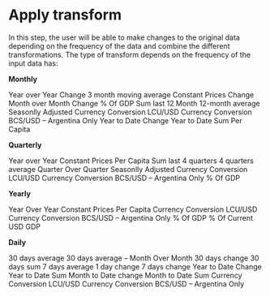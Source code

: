 # Apply transform

In this step, the user will be able to make changes to the original data depending on the frequency of the data and combine the different transformations. 
The type of transform depends on the frequency of the input data has:

**Monthly**

Year over Year Change
3 month moving average
Constant Prices Change
Month over Month Change
% Of GDP
Sum last 12 Month 
12-month average
Seasonlly Adjusted
Currency Conversion LCU/USD 
Currency Conversion BCS/USD – Argentina Only 
Year to Date Change
Year to Date Sum 
Per Capita

**Quarterly**

Year over Year
Constant Prices
Per Capita
Sum last 4 quarters
4 quarters average
Quarter Over Quarter
Seasonlly Adjusted
Currency Conversion LCU/USD 
Currency Conversion BCS/USD – Argentina Only 
% Of GDP

**Yearly**

Year Over Year
Constant Prices
Per Capita
Currency Conversion LCU/USD 
Currency Conversion BCS/USD – Argentina Only 
% Of GDP
% Of Current USD GDP

**Daily**

30 days average
30 days average – Month Over Month
30 days change 
30 days sum 
7 days average
1 day change 
7 days change
Year to Date Change
Year to Date Sum 
Month to Date change 
Month to Date Sum
Currency Conversion LCU/USD 
Currency Conversion BCS/USD – Argentina Only 
